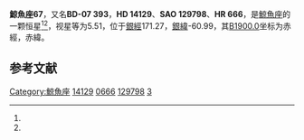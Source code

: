 {{Starbox begin
| name = 鯨魚座67
}}
{{Starbox observe
| epoch = [[J2000.0|J2000.0]]
| constell = [[鯨魚座|鯨魚座]]<ref name=SIMBAD>{{cite web
 | url=http://simbad.u-strasbg.fr/simbad/sim-id?Ident=HR+666
 | title =Pulsating variable Star
 | publisher=Centre de Données astronomiques de Strasbourg
 | work=SIMBAD
 | accessdate=2012-07-13}}</ref><ref name=DATA>{{cite web
 | url=http://vizier.u-strasbg.fr/viz-bin/VizieR-5?-out.add=.&-source=5050&-corr=PK=HR&-out.max=9999&HR=666
 | title=VizieR Detailed Page
 | accessdate=2012-07-13
 | archive-date=2016-03-05
 | archive-url=https://web.archive.org/web/20160305020419/http://vizier.u-strasbg.fr/viz-bin/VizieR-5?-out.add=.&-source=5050&-corr=PK=HR&-out.max=9999&HR=666
 | dead-url=no
 }}</ref>
| 星官 = [[蒭藁|蒭藁]]
| ra = {{RA|2|16|59}}<ref name=SIMBAD /><ref name=DATA />
| dec = {{DEC|-6|25|20}}<ref name=SIMBAD /><ref name=DATA />
| appmag_v = 5.51<ref name=SIMBAD /><ref name=DATA />
}}
{{Starbox character
| class = G8.5III<ref name=SIMBAD /><ref name=DATA />
| b-v = 0.96<ref name=SIMBAD /><ref name=DATA />
| u-b = 0.76<ref name=SIMBAD /><ref name=DATA />
| r-i = <ref name=SIMBAD /><ref name=DATA />
| variable = 
}}
{{Starbox astrometry
| radial_v = 0.76
| prop_mo_ra = 7
| parallax = 
| p_error = 
}}
{{Starbox catalog
| names =BD-07 393，[[SAO星表|SAO]] 129798，[[HD星表|HD]] 14129，[[HR星表|HR]] 666}}
{{Starbox reference |Simbad=HR+666}}
{{Starbox end}}

'''鯨魚座67'''，又名'''BD-07 393'''，'''HD 14129'''、'''SAO 129798'''、'''HR 666'''，是[[鯨魚座|鯨魚座]]的一颗恒星<ref name=SIMBAD /><ref name=DATA />，视星等为5.51，位于[[銀道座標系|銀經]]171.27，[[銀道座標系|銀緯]]-60.99，其[[B1900.0|B1900.0]]坐标为赤經{{RA|2|11|59.7}}，赤緯{{DEC|-6|-60.99|58}}。

== 参考文献 ==
{{reflist}}

{{star-stub}}

{{鲸鱼座恒星}}
{{星官|蒭藁|6|5}}
[[Category:鯨魚座|Category:鯨魚座]]
[[Category:HD和HDE天體|14129]]
[[Category:HR天體|0666]]
[[Category:SAO天體|129798]]
[[Category:蒭藁|3]]